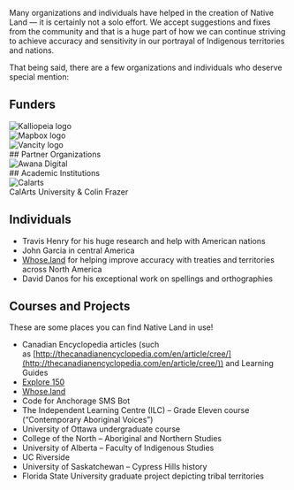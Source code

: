 Many organizations and individuals have helped in the creation of Native Land — it is certainly not a solo effort. We accept suggestions and fixes from the community and that is a huge part of how we can continue striving to achieve accuracy and sensitivity in our portrayal of Indigenous territories and nations.

That being said, there are a few organizations and individuals who deserve special mention:

## Funders

<div className="grid grid-cols-3 gap-4 mt-8">
  <div className="m-auto"><img className="w-40" src="https://d75cfcm8x0ifj.cloudfront.net/kalliopeia-logo.webp" alt="Kalliopeia logo" /></div>
  <div className="m-auto"><img className="w-40" src="https://d75cfcm8x0ifj.cloudfront.net/mapbox-logo.webp" alt="Mapbox logo" /></div>
  <div className="m-auto"><img className="w-40" src="https://d75cfcm8x0ifj.cloudfront.net/vancity-logo.webp" alt="Vancity logo" /></div>
</div>

<div className="grid grid-cols-2 gap-4">
  <div>
    ## Partner Organizations
    <div className="w-full mt-8">
      <div className="m-auto"><img className="w-1/2" src="https://d75cfcm8x0ifj.cloudfront.net/awana-digital-logo.png" alt="Awana Digital" /></div>
    </div>
  </div>
  <div>
      ## Academic Institutions
      <div className="w-full mt-8">
        <div className="m-auto"><img className="w-1/2" src="https://d75cfcm8x0ifj.cloudfront.net/calarts.png" alt="Calarts" /></div>
      </div>
      CalArts University & Colin Frazer
  </div>
</div>

## Individuals

*   Travis Henry for his huge research and help with American nations
*   John Garcia in central America
*   [Whose.land](https://www.whose.land/en/) for helping improve accuracy with treaties and territories across North America
*   David Danos for his exceptional work on spellings and orthographies

## Courses and Projects

These are some places you can find Native Land in use!

*   Canadian Encyclopedia articles (such as [http://thecanadianencyclopedia.com/en/article/cree/](http://thecanadianencyclopedia.com/en/article/cree/)) and Learning Guides
*   [Explore 150](https://explore150.tigweb.org/en/places)
*   [Whose.land](https://www.whose.land/en/)
*   Code for Anchorage SMS Bot
*   The Independent Learning Centre (ILC) – Grade Eleven course (“Contemporary Aboriginal Voices”)
*   University of Ottawa undergraduate course
*   College of the North – Aboriginal and Northern Studies
*   University of Alberta – Faculty of Indigenous Studies
*   UC Riverside
*   University of Saskatchewan – Cypress Hills history
*   Florida State University graduate project depicting tribal territories
